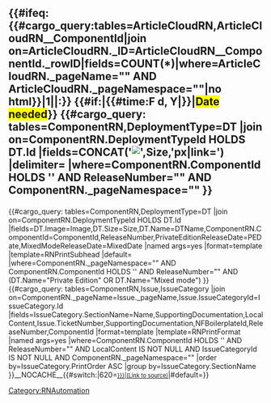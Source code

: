 <includeonly><h2>{{#ifeq:{{#cargo_query:tables=ArticleCloudRN,ArticleCloudRN__ComponentId|join on=ArticleCloudRN._ID=ArticleCloudRN__ComponentId._rowID|fields=COUNT(*)|where=ArticleCloudRN._pageName="{{FULLPAGENAME}}" AND ArticleCloudRN._pageNamespace="{{NAMESPACENUMBER}}"|no html}}|1||{{{ComponentName|}}}:}} {{#if:{{{ReleaseDate|}}}|{{#time:F d, Y|{{{ReleaseDate|}}}}}|<span style="background-color:yellow">Date needed</span>}} {{#cargo_query:
tables=ComponentRN,DeploymentType=DT
|join on=ComponentRN.DeploymentTypeId HOLDS DT.Id
|fields=CONCAT('[[File:',DT.Image,'|',Size,'px|link=]]')
|delimiter=
|where=ComponentRN.ComponentId HOLDS '{{{Component|}}}' AND ReleaseNumber="{{{ReleaseNumber|}}}" AND ComponentRN._pageNamespace="{{NAMESPACENUMBER}}"
}}<!-- removing release type from display until required
{{#cargo_query:
tables=ComponentRN,ReleaseType=RT
|join on=ComponentRN.ReleaseTypeId=RT.Id
|fields=Label
|where=ComponentRN.ComponentId HOLDS '{{{Component|}}}' AND ReleaseNumber="{{{ReleaseNumber|}}}"
}}--></h2>{{AnchorDiv|{{{ComponentName|}}}-{{{ReleaseNumber|}}}}}{{#cargo_query:
tables=ComponentRN,DeploymentType=DT
|join on=ComponentRN.DeploymentTypeId HOLDS DT.Id
|fields=DT.Image=Image,DT.Size=Size,DT.Name=DTName,ComponentRN.ComponentId=ComponentId,ReleaseNumber,PrivateEditionReleaseDate=PEDate,MixedModeReleaseDate=MixedDate
|named args=yes
|format=template
|template=RNPrintSubhead
|default=
|where=ComponentRN._pageNamespace="{{NAMESPACENUMBER}}"  AND  ComponentRN.ComponentId HOLDS '{{{Component|}}}' AND ReleaseNumber="{{{ReleaseNumber|}}}" AND (DT.Name="Private Edition" OR DT.Name="Mixed mode")
}}{{#cargo_query:
tables=ComponentRN,Issue,IssueCategory
|join on=ComponentRN._pageName=Issue._pageName,Issue.IssueCategoryId=IssueCategory.Id
|fields=IssueCategory.SectionName=Name,SupportingDocumentation,LocalContent,Issue.TicketNumber,SupportingDocumentation,NFBoilerplateId,ReleaseNumber,ComponentId
|format=template
|template=RNPrintFormat
|named args=yes
|where=ComponentRN.ComponentId HOLDS '{{{Component|}}}' AND ReleaseNumber="{{{ReleaseNumber|}}}" AND LocalContent IS NOT NULL AND IssueCategoryId IS NOT NULL AND ComponentRN._pageNamespace="{{NAMESPACENUMBER}}"
|order by=IssueCategory.PrintOrder ASC
|group by=IssueCategory.SectionName
}}__NOCACHE__{{#switch:{{NAMESPACENUMBER}}|620=<span style="font-size:80%">[[{{{Page|}}}|(Link to source)]]</span>|#default=}}</includeonly><noinclude>[[Category:RNAutomation]]</noinclude>
